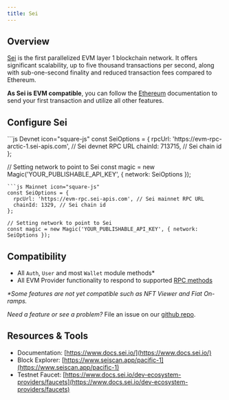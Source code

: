 ---
title: Sei
---

## Overview

[Sei](https://www.sei.io/) is the first parallelized EVM layer 1 blockchain network. It offers significant scalability, up to five thousand transactions per second, along with sub-one-second finality and reduced transaction fees compared to Ethereum.

**As Sei is EVM compatible**, you can follow the [Ethereum](/embedded-wallets/blockchains/ethereum/javascript) documentation to send your first transaction and utilize all other features.

## Configure Sei

<CodeGroup>
```js Devnet icon="square-js"
const SeiOptions = {
  rpcUrl: 'https://evm-rpc-arctic-1.sei-apis.com', // Sei devnet RPC URL
  chainId: 713715, // Sei chain id
};

// Setting network to point to Sei
const magic = new Magic('YOUR_PUBLISHABLE_API_KEY', { network: SeiOptions });
```
```js Mainnet icon="square-js"
const SeiOptions = {
  rpcUrl: 'https://evm-rpc.sei-apis.com', // Sei mainnet RPC URL
  chainId: 1329, // Sei chain id
};

// Setting network to point to Sei
const magic = new Magic('YOUR_PUBLISHABLE_API_KEY', { network: SeiOptions });
```
</CodeGroup>

## Compatibility

- All `Auth`, `User` and most `Wallet` module methods\*
- All EVM Provider functionality to respond to supported [RPC methods](/embedded-wallets/sdk/client-side/javascript#evm-rpc-methods)

_\*Some features are not yet compatible such as NFT Viewer and Fiat On-ramps._

_Need a feature or see a problem?_ File an issue on our [github repo](https://github.com/magiclabs/magic-js).

## Resources & Tools

- Documentation: [https://www.docs.sei.io/](https://www.docs.sei.io/)
- Block Explorer: [https://www.seiscan.app/pacific-1](https://www.seiscan.app/pacific-1)
- Testnet Faucet: [https://www.docs.sei.io/dev-ecosystem-providers/faucets](https://www.docs.sei.io/dev-ecosystem-providers/faucets)

